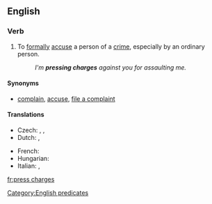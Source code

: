 ==English==

===Verb===
{{head|en|phrase|head=[[press]] [[charge|charges]]}}

# To [[formal]]ly [[accuse]] a person of a [[crime]], especially by an ordinary person.
#: ''I'm '''pressing charges''' against you for assaulting me.''

{{attention|en|topic=law|A surface review indicates that this may simply mean "report a crime", or it may mean something like "insist that a person be tried for a crime". In which countries is this done? Does WP have an article on the phenomenon?}}

====Synonyms====
* {{sense|formally accuse of a crime}} [[complain]], [[accuse]], [[file a complaint]]

====Translations====
{{trans-top|to formally accuse a person of a crime}}
* Czech: {{t|cs|vznést obvinění}}, {{t|cs|podat žalobu}}, {{t|cs|zahájit soudní řízení}}
* Dutch: {{t+|nl|aanklagen}}, {{t+|nl|vervolgen}}
{{trans-mid}}
* French: {{t+|fr|accuser}}
* Hungarian: {{t+|hu|feljelent}}
* Italian: {{t-check|it|sporgere denuncia}}, {{t-check|it|denunciare}}
{{trans-bottom}}

[[Category:English predicates]]

[[fr:press charges]]